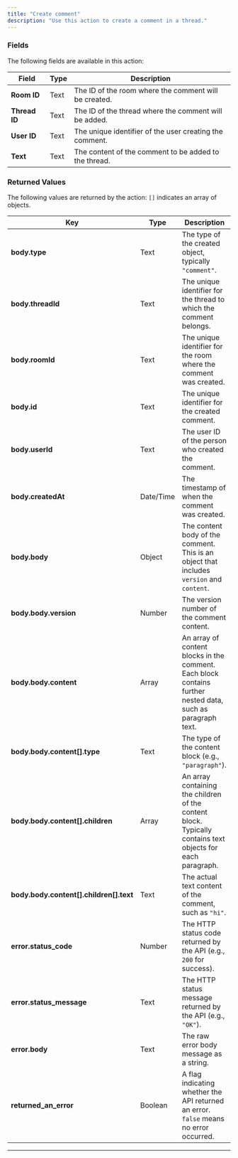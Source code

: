 ```yaml
---
title: "Create comment"
description: "Use this action to create a comment in a thread."
---
```



<liveblocksPlus feature="action" />

### Fields

The following fields are available in this action:

| **Field**     | **Type** | **Description**                                         |
| ------------- | -------- | ------------------------------------------------------- |
| **Room ID**   | Text     | The ID of the room where the comment will be created.   |
| **Thread ID** | Text     | The ID of the thread where the comment will be added.   |
| **User ID**   | Text     | The unique identifier of the user creating the comment. |
| **Text**      | Text     | The content of the comment to be added to the thread.   |

### Returned Values

The following values are returned by the action: `[]` indicates an array of objects.

| **Key**                                 | **Type**  | **Description**                                                                                             |
| --------------------------------------- | --------- | ----------------------------------------------------------------------------------------------------------- |
| **body.type**                           | Text      | The type of the created object, typically `"comment"`.                                                      |
| **body.threadId**                       | Text      | The unique identifier for the thread to which the comment belongs.                                          |
| **body.roomId**                         | Text      | The unique identifier for the room where the comment was created.                                           |
| **body.id**                             | Text      | The unique identifier for the created comment.                                                              |
| **body.userId**                         | Text      | The user ID of the person who created the comment.                                                          |
| **body.createdAt**                      | Date/Time | The timestamp of when the comment was created.                                                              |
| **body.body**                           | Object    | The content body of the comment. This is an object that includes `version` and `content`.                   |
| **body.body.version**                   | Number    | The version number of the comment content.                                                                  |
| **body.body.content**                   | Array     | An array of content blocks in the comment. Each block contains further nested data, such as paragraph text. |
| **body.body.content[].type**            | Text      | The type of the content block (e.g., `"paragraph"`).                                                        |
| **body.body.content[].children**        | Array     | An array containing the children of the content block. Typically contains text objects for each paragraph.  |
| **body.body.content[].children[].text** | Text      | The actual text content of the comment, such as `"hi"`.                                                     |
| **error.status_code**                   | Number    | The HTTP status code returned by the API (e.g., `200` for success).                                         |
| **error.status_message**                | Text      | The HTTP status message returned by the API (e.g., `"OK"`).                                                 |
| **error.body**                          | Text      | The raw error body message as a string.                                                                     |
| **returned_an_error**                   | Boolean   | A flag indicating whether the API returned an error. `false` means no error occurred.                       |

---

<liveblocksFooter />
